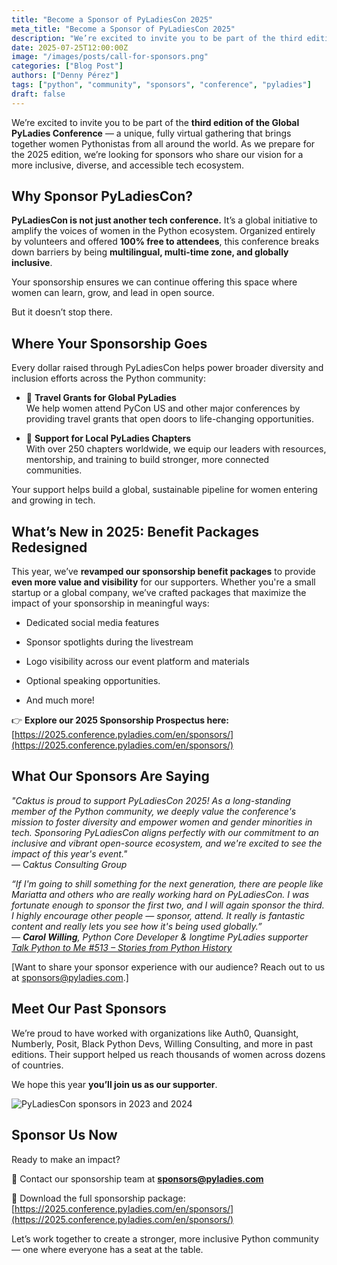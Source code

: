 ```yaml
---
title: "Become a Sponsor of PyLadiesCon 2025"
meta_title: "Become a Sponsor of PyLadiesCon 2025"
description: "We’re excited to invite you to be part of the third edition of the Global PyLadies Conference"
date: 2025-07-25T12:00:00Z
image: "/images/posts/call-for-sponsors.png"
categories: ["Blog Post"]
authors: ["Denny Pérez"]
tags: ["python", "community", "sponsors", "conference", "pyladies"]
draft: false
---
```


We’re excited to invite you to be part of the **third edition of the Global PyLadies Conference** — a unique, fully virtual gathering that brings together women Pythonistas from all around the world. As we prepare for the 2025 edition, we’re looking for sponsors who share our vision for a more inclusive, diverse, and accessible tech ecosystem.

## **Why Sponsor PyLadiesCon?**

**PyLadiesCon is not just another tech conference.** It’s a global initiative to amplify the voices of women in the Python ecosystem. Organized entirely by volunteers and offered **100% free to attendees**, this conference breaks down barriers by being **multilingual, multi-time zone, and globally inclusive**.

Your sponsorship ensures we can continue offering this space where women can learn, grow, and lead in open source.

But it doesn’t stop there.

## **Where Your Sponsorship Goes**

Every dollar raised through PyLadiesCon helps power broader diversity and inclusion efforts across the Python community:

- 💜 **Travel Grants for Global PyLadies**  
   We help women attend PyCon US and other major conferences by providing travel grants that open doors to life-changing opportunities.

- 🐍 **Support for Local PyLadies Chapters**  
   With over 250 chapters worldwide, we equip our leaders with resources, mentorship, and training to build stronger, more connected communities.

Your support helps build a global, sustainable pipeline for women entering and growing in tech.

## **What’s New in 2025: Benefit Packages Redesigned**

This year, we’ve **revamped our sponsorship benefit packages** to provide **even more value and visibility** for our supporters. Whether you're a small startup or a global company, we’ve crafted packages that maximize the impact of your sponsorship in meaningful ways:

- Dedicated social media features

- Sponsor spotlights during the livestream

- Logo visibility across our event platform and materials

- Optional speaking opportunities.

- And much more\!

👉 **Explore our 2025 Sponsorship Prospectus here:**  
 [https://2025.conference.pyladies.com/en/sponsors/](https://2025.conference.pyladies.com/en/sponsors/)

## **What Our Sponsors Are Saying**

_"Caktus is proud to support PyLadiesCon 2025\! As a long-standing member of the Python community, we deeply value the conference's mission to foster diversity and empower women and gender minorities in tech. Sponsoring PyLadiesCon aligns perfectly with our commitment to an inclusive and vibrant open-source ecosystem, and we're excited to see the impact of this year's event."_  
 — C*aktus Consulting Group*

_“If I'm going to shill something for the next generation, there are people like Mariatta and others who are really working hard on PyLadiesCon. I was fortunate enough to sponsor the first two, and I will again sponsor the third. I highly encourage other people — sponsor, attend. It really is fantastic content and really lets you see how it's being used globally.”_  
 _— **Carol Willing**, Python Core Developer & longtime PyLadies supporter_  
 [_Talk Python to Me \#513 – Stories from Python History_](https://www.youtube.com/live/et9WtazSpZQ?si=D3ipvHa2uM6-knEV&t=4069)

\[Want to share your sponsor experience with our audience? Reach out to us at sponsors@pyladies.com.\]

## **Meet Our Past Sponsors**

We’re proud to have worked with organizations like Auth0, Quansight, Numberly, Posit, Black Python Devs, Willing Consulting, and more in past editions. Their support helped us reach thousands of women across dozens of countries.

We hope this year **you’ll join us as our supporter**.

![PyLadiesCon sponsors in 2023 and 2024](/images/posts/previous-sponsors.png "Logos of previous sponsors for the PyLadies conference")

## **Sponsor Us Now**

Ready to make an impact?

📩 Contact our sponsorship team at [**sponsors@pyladies.com**](mailto:sponsors@pyladies.com)

📄 Download the full sponsorship package:  
 [https://2025.conference.pyladies.com/en/sponsors/](https://2025.conference.pyladies.com/en/sponsors/)

Let’s work together to create a stronger, more inclusive Python community — one where everyone has a seat at the table.
